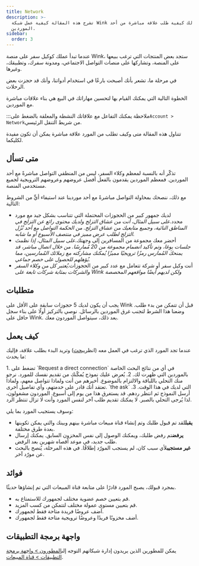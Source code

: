 ```yaml
---
title: Network
description: >-
  تشرح هذه المقالة كيفية عمل شبكة Wink وتوضح لك كيفية طلب علاقة مباشرة من أحد
  الموردين.
sidebar:
  order: 3
---
```


عندما تبدأ عملك كوكيل سفر على منصة Wink، ستجد بعض المنتجات التي ترغب ببيعها على المنصة، وتشاركها على منصات التواصل الاجتماعي، ومدونة سفرك، وتطبيقك، وغيرها.

في مرحلة ما، تشعر بأنك أصبحت بارعًا في استخدام أدواتنا، وأنك قد حجزت بعض الرحلات.

الخطوة التالية التي يمكنك القيام بها لتحسين مهاراتك في البيع هي بناء علاقات مباشرة مع الموردين.

:::ملاحظة
يمكنك التفاعل مع علاقاتك النشطة والمعلقة بالضغط على`Account > Network`من شريط التنقل الرئيسي.

تتناول هذه المقالة متى وكيف تطلب من المورد علاقة مباشرة يمكن أن تكون مفيدة لكليكما.

## متى تسأل

تذكّر أنه بالنسبة لمعظم وكلاء السفر، ليس من المنطقي التواصل مباشرةً مع أحد الموردين. فمعظم الموردين يقدمون بالفعل أفضل عروضهم وعروضهم الترويجية لجميع مستخدمي المنصة.

مع ذلك، ننصحك بمحاولة التواصل مباشرةً مع أحد موردينا عند استيفاء أيٍّ من الشروط التالية:

* لديك جمهور كبير من الحجوزات المحتملة التي تتناسب بشكل جيد مع مورد محدد.*على سبيل المثال، أنت من عشاق التزلج ولديك محتوى رائع عن التزلج في المناطق النائية، وجميع متابعيك من عشاق التزلج. من الحكمة التواصل مع أحد نُزُل التزلج لطلب عرض مميز في منتصف الأسبوع أو ما شابه.*
* أحضر معك مجموعة من المسافرين إلى وجهتك.*على سبيل المثال، إذا نظمتَ جلسات يوغا، وتم تأكيد انضمام مجموعة من 20 مُمارسًا. من خلال اتصال مباشر، قد يمنحكَ المُمارس رمزًا ترويجيًا مميزًا يُمكنك مشاركته مع زملائك المُمارسين، مما يُؤهلهم للحصول على خصم جماعي.*
* أنت وكيل سفر أو شركة تتعامل مع عدد كبير من الحجوزات.*يُعتبر كل من وكلاء السفر والشركات بمثابة شركات تابعة على Wink ولكن لديهم أيضًا مواقعهم المخصصة*

## متطلبات

يجب أن يكون لديك 5 حجوزات سابقة على الأقل على Wink قبل أن تتمكن من بدء طلب. وضعنا هذا الشرط لتجنب غرق الموردين بالرسائل. نوصي بالتركيز أولًا على بناء سجل حافل على Wink. بعد ذلك، سيتواصل الموردون معك.

## كيف يعمل

عندما تجد المورد الذي ترغب في العمل معه (انظر[يبحث](/studio/search/)) وتريد البدء بطلب علاقة، فإليك ما يحدث:

<Steps>
  1. تضغط على `Request a direct connection` في أي من نتائج البحث الخاصة بالموردين التي ظهرت لك.
  2. يُعرض عليك نموذج يُمكّنك من تقديم نفسك للمورد. نرجو منك التحلي باللباقة والالتزام بالموضوع. أخبرهم من أنت ولماذا تتواصل معهم، ولماذا تعتقد أنك قادر على خدمتهم، وأي تفاصيل أخرى. `the ask` التي لديك في هذا الوقت.
  3. أرسل النموذج ثم انتظر ردهم. قد يستغرق هذا من يوم إلى أسبوع. الموردون مشغولون، لذا يُرجى التحلي بالصبر. لا يمكنك تقديم طلب آخر لنفس المورد وأنت لا تزال تنتظر الرد.
</Steps>


وسوف يستجيب المورد بما يلي:

* **يقبل**لقد تم قبول طلبك وتم إنشاء قناة مبيعات مباشرة بينهم وبينك والتي يمكن تكوينها بعدة طرق مختلفة.
* **يرفض**تم رفض طلبك، ويمكنك الوصول إلى نفس المخزون السابق. يمكنك إرسال طلب جديد، في موعد أقصاه شهرين بعد الرفض.
* **غير مستجيب**لأي سبب كان، لم يستجب المورّد إطلاقًا. في هذه المرحلة، يُنصح بالبحث عن مورّد آخر.

## فوائد

بمجرد قبولك، يصبح المورد قادرًا على متابعة قناة المبيعات التي تم إنشاؤها حديثًا.

* قم بتعيين خصم عضوية مختلف لجمهورك للاستمتاع به.
* قم بتعيين مستوى عمولة مختلف لتتمكن من كسب المزيد.
* أضف عروضًا فريدة متاحة فقط لجمهورك.
* أضف مخزونًا فريدًا وعروضًا ترويجية متاحة فقط لجمهورك.

## واجهة برمجة التطبيقات

يمكن للمطورين الذين يريدون إدارة شبكاتهم التوجه إلى[المطورون > واجهة برمجة التطبيقات > قناة المبيعات](/developers/apis/#sales-channel-api).

